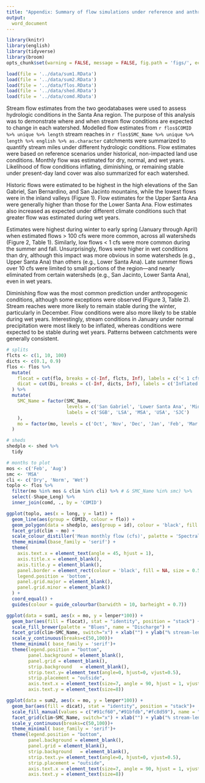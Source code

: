 ```yaml
---
title: "Appendix: Summary of flow simulations under reference and anthropogenic conditions"
output: 
  word_document
---
```


```r
library(knitr)
library(english)
library(tidyverse)
library(broom)
opts_chunk$set(warning = FALSE, message = FALSE, fig.path = 'figs/', echo = F)

load(file = '../data/sum1.RData')
load(file = '../data/sum2.RData')
load(file = '../data/flos.RData')
load(file = '../data/shed.RData')
load(file = '../data/comd.RData')
```

Stream flow estimates from the two geodatabases were used to assess hydrologic conditions in the Santa Ana region.  The purpose of this analysis was to demonstrate where and when stream flow conditions are expected to change in each watershed. Modelled flow estimates from `r flos$COMID %>% unique %>% length` stream reaches in `r flos$SMC_Name %>% unique %>% length %>% english %>% as.character` catchments were summarized to quantify stream miles under different hydrologic conditions. Flow estimates were based on reference scenarios under historical, non-impacted land use conditions. Monthly flow was estimated for dry, normal, and wet years. Likelihood of flow conditions inflating, diminishing, or remaining stable under present-day land cover was also summarized for each watershed.

Historic flows were estimated to be highest in the high elevations of the San Gabriel, San Bernardino, and San Jacinto mountains, while the lowest flows were in the inland valleys (Figure 1). Flow estimates for the Upper Santa Ana were generally higher than those for the Lower Santa Ana. Flow estimates also increased as expected under different climate conditions such that greater flow was estimated during wet years.

Estimates were highest during winter to early spring (January through April) when estimated flows > 100 cfs were more common, across all watersheds (Figure 2, Table 1). Similarly, low flows < 1 cfs were more common during the summer and fall. Unsurprisingly, flows were higher in wet conditions than dry, although this impact was more obvious in some watersheds (e.g., Upper Santa Ana) than others (e.g., Lower Santa Ana). Late summer flows over 10 cfs were limited to small portions of the region—and nearly eliminated from certain watersheds (e.g., San Jacinto, Lower Santa Ana), even in wet years. 

Diminishing flow was the most common prediction under anthropogenic conditions, although some exceptions were observed (Figure 3, Table 2). Stream reaches were more likely to remain stable during the winter, particularly in December. Flow conditions were also more likely to be stable during wet years. Interestingly, stream conditions in January under normal precipitation were most likely to be inflated, whereas conditions were expected to be stable during wet years. Patterns between catchments were generally consistent.

```r
# splits
flcts <- c(1, 10, 100)
dicts <- c(0.1, 0.9)
flos <- flos %>% 
  mutate(
    flocat = cut(flo, breaks = c(-Inf, flcts, Inf), labels = c('< 1 cfs', '1 - 10 cfs', '10 - 100 cfs', '> 100 cfs')),
    dicat = cut(Di, breaks = c(-Inf, dicts, Inf), labels = c('Inflated', 'Stable', 'Diminished'))
  ) %>% 
  mutate(
    SMC_Name = factor(SMC_Name, 
                      levels = c('San Gabriel', 'Lower Santa Ana', 'Middle Santa Ana', 'Upper Santa Ana', 'San Jacinto'), 
                      labels = c('SGB', 'LSA', 'MSA', 'USA', 'SJC')
    ), 
    mo = factor(mo, levels = c('Oct', 'Nov', 'Dec', 'Jan', 'Feb', 'Mar', 'Apr', 'May', 'Jun', 'Jul', 'Aug', 'Sep'))
  )

# sheds
shedplo <- shed %>% 
  tidy

# months to plot
mos <- c('Feb', 'Aug')
smc <- 'MSA'
cli <- c('Dry', 'Norm', 'Wet')
toplo <- flos %>% 
  filter(mo %in% mos & clim %in% cli) %>% # & SMC_Name %in% smc) %>% 
  select(-Shape_Leng) %>% 
  inner_join(comd, ., by = 'COMID')

ggplot(toplo, aes(x = long, y = lat)) + 
  geom_line(aes(group = COMID, colour = flo)) + 
  geom_polygon(data = shedplo, aes(group = id), colour = 'black', fill = NA) + 
  facet_grid(clim ~ mo) + 
  scale_colour_distiller('Mean monthly flow (cfs)', palette = 'Spectral', direction = 1, trans = 'log10', breaks = c(1, 10, 100), limits = c(1, 1000)) + 
  theme_minimal(base_family = 'serif') +
  theme(
    axis.text.x = element_text(angle = 45, hjust = 1), 
    axis.title.x = element_blank(), 
    axis.title.y = element_blank(),
    panel.border = element_rect(colour = 'black', fill = NA, size = 0.5), 
    legend.position = 'bottom', 
    panel.grid.major = element_blank(), 
    panel.grid.minor = element_blank()
  ) +
  coord_equal() + 
  guides(colour = guide_colourbar(barwidth = 10, barheight = 0.7))
```


```r
ggplot(data = sum1, aes(x = mo, y = lenper*100)) + 
  geom_bar(aes(fill = flocat), stat = "identity", position = "stack") + 
  scale_fill_brewer(palette = "Blues", name = "Discharge") + 
  facet_grid(clim~SMC_Name, switch="x") + xlab("") + ylab("% stream-length") + 
  scale_y_continuous(breaks=c(50,100))+
  theme_minimal( base_family = 'serif')+
  theme(legend.position = "bottom",
        panel.background = element_blank(),
        panel.grid = element_blank(),
        strip.background   = element_blank(), 
        strip.text.y= element_text(angle=0, hjust=0, vjust=0.5),
        strip.placement = "outside",
        axis.text.x = element_text(size=7, angle = 90, hjust = 1, vjust = 0),
        axis.text.y = element_text(size=8))
```

```r
ggplot(data = sum2, aes(x = mo, y = lenper*100)) +
  geom_bar(aes(fill = dicat), stat = "identity", position = "stack")+
  scale_fill_manual(values = c("#91cf60","#91bfdb","#fc8d59"), name = "Likely change\nin discharge") + 
  facet_grid(clim~SMC_Name, switch="x") + xlab("") + ylab("% stream-length") + 
  scale_y_continuous(breaks=c(50,100))+
  theme_minimal( base_family = 'serif')+
  theme(legend.position = "bottom",
        panel.background = element_blank(),
        panel.grid = element_blank(),
        strip.background   = element_blank(), 
        strip.text.y= element_text(angle=0, hjust=0, vjust=0.5),
        strip.placement = "outside",
        axis.text.x = element_text(size=7, angle = 90, hjust = 1, vjust = 0),
        axis.text.y = element_text(size=8))
```
